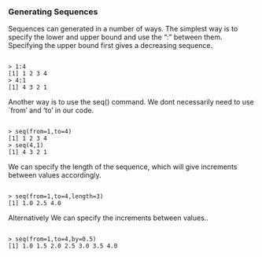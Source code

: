 <h3>Generating Sequences</h3>
 Sequences can generated in a number of ways. The simplest way is to specify the
lower and upper bound and use the ":" between them. Specifying the upper bound first gives
a decreasing sequence.

<pre><code>
> 1:4
[1] 1 2 3 4
> 4:1
[1] 4 3 2 1
</code></pre>

 Another way is to use the seq() command. We dont necessarily need to use
`from' and 'to' in our code.
<pre><code>
> seq(from=1,to=4)
[1] 1 2 3 4
> seq(4,1)	
[1] 4 3 2 1
</code></pre>


 
We can specify the length of the sequence, which will give increments between values accordingly.
<pre><code>
> seq(from=1,to=4,length=3)
[1] 1.0 2.5 4.0
</code></pre>

Alternatively We can specify the increments between values..
<pre><code>
> seq(from=1,to=4,by=0.5)
[1] 1.0 1.5 2.0 2.5 3.0 3.5 4.0
</code></pre>

